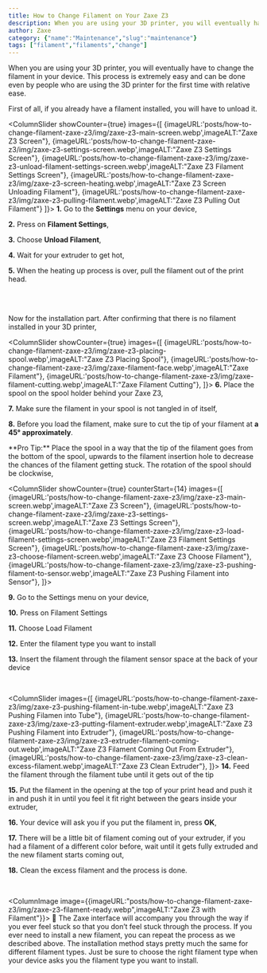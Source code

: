 ```yaml
---
title: How to Change Filament on Your Zaxe Z3
description: When you are using your 3D printer, you will eventually have to change the filament in your device.
author: Zaxe
category: {"name":"Maintenance","slug":"maintenance"}
tags: ["filament","filaments","change"]
---
```


When you are using your 3D printer, you will eventually have to change the filament in your device. This process is extremely easy and can be done even by people who are using the 3D printer for the first time with relative ease. 

First of all, if you already have a filament installed, you will have to unload it.

<ColumnSlider showCounter={true} images={[
	{imageURL:'posts/how-to-change-filament-zaxe-z3/img/zaxe-z3-main-screen.webp',imageALT:"Zaxe Z3 Screen"},
	{imageURL:'posts/how-to-change-filament-zaxe-z3/img/zaxe-z3-settings-screen.webp',imageALT:"Zaxe Z3 Settings Screen"},
	{imageURL:'posts/how-to-change-filament-zaxe-z3/img/zaxe-z3-unload-filament-settings-screen.webp',imageALT:"Zaxe Z3 Filament Settings Screen"},
	{imageURL:'posts/how-to-change-filament-zaxe-z3/img/zaxe-z3-screen-heating.webp',imageALT:"Zaxe Z3 Screen Unloading Filament"},
	{imageURL:'posts/how-to-change-filament-zaxe-z3/img/zaxe-z3-pulling-filament.webp',imageALT:"Zaxe Z3 Pulling Out Filament"}
]}>
<strong className="list-number">1.</strong> Go to the **Settings** menu on your device, 

<strong className="list-number">2.</strong> Press on **Filament Settings**, 

<strong className="list-number">3.</strong> Choose **Unload Filament**, 

<strong className="list-number">4.</strong> Wait for your extruder to get hot,

<strong className="list-number">5.</strong> When the heating up process is over, pull the filament out of the print head.

</ColumnSlider>

<br/>
<br/>

Now for the installation part. After confirming that there is no filament installed in your 3D printer,

<ColumnSlider showCounter={true} images={[
	{imageURL:'posts/how-to-change-filament-zaxe-z3/img/zaxe-z3-placing-spool.webp',imageALT:"Zaxe Z3 Placing Spool"},
	{imageURL:'posts/how-to-change-filament-zaxe-z3/img/zaxe-filament-face.webp',imageALT:"Zaxe Filament"},
	{imageURL:'posts/how-to-change-filament-zaxe-z3/img/zaxe-filament-cutting.webp',imageALT:"Zaxe Filament Cutting"},
]}>
<strong className="list-number">6.</strong> Place the spool on the spool holder behind your Zaxe Z3,

<strong className="list-number">7.</strong> Make sure the filament in your spool is not tangled in of itself, 

<strong className="list-number">8.</strong> Before you load the filament, make sure to cut the tip of your filament at <span className="text-zaxe">**a 45° approximately**</span>.

<AlertBox alertType="info">
**Pro Tip:** Place the spool in a way that the tip of the filament goes from the bottom of the spool, upwards to the filament insertion hole to decrease the chances of the filament getting stuck. The rotation of the spool should be clockwise,
</AlertBox>
</ColumnSlider>

<br/>

<ColumnSlider showCounter={true} counterStart={14} images={[
	{imageURL:'posts/how-to-change-filament-zaxe-z3/img/zaxe-z3-main-screen.webp',imageALT:"Zaxe Z3 Screen"},
	{imageURL:'posts/how-to-change-filament-zaxe-z3/img/zaxe-z3-settings-screen.webp',imageALT:"Zaxe Z3 Settings Screen"},
	{imageURL:'posts/how-to-change-filament-zaxe-z3/img/zaxe-z3-load-filament-settings-screen.webp',imageALT:"Zaxe Z3 Filament Settings Screen"},
	{imageURL:'posts/how-to-change-filament-zaxe-z3/img/zaxe-z3-choose-filament-screen.webp',imageALT:"Zaxe Z3 Choose Filament"},
	{imageURL:'posts/how-to-change-filament-zaxe-z3/img/zaxe-z3-pushing-filament-to-sensor.webp',imageALT:"Zaxe Z3 Pushing Filament into Sensor"},
]}>

<strong className="list-number">9.</strong> Go to the Settings menu on your device,

<strong className="list-number">10.</strong> Press on Filament Settings 

<strong className="list-number">11.</strong> Choose Load Filament

<strong className="list-number">12.</strong> Enter the filament type you want to install

<strong className="list-number">13.</strong> Insert the filament through the filament sensor space at the back of your device
</ColumnSlider>

<br/>

<ColumnSlider images={[
	{imageURL:'posts/how-to-change-filament-zaxe-z3/img/zaxe-z3-pushing-filament-in-tube.webp',imageALT:"Zaxe Z3 Pushing Filamen into Tube"},
	{imageURL:'posts/how-to-change-filament-zaxe-z3/img/zaxe-z3-putting-filament-extruder.webp',imageALT:"Zaxe Z3 Pushing Filament into Extruder"},
	{imageURL:'posts/how-to-change-filament-zaxe-z3/img/zaxe-z3-extruder-filament-coming-out.webp',imageALT:"Zaxe Z3 Filament Coming Out From Extruder"},
	{imageURL:'posts/how-to-change-filament-zaxe-z3/img/zaxe-z3-clean-excess-filament.webp',imageALT:"Zaxe Z3 Clean Extruder"},
]}>
<strong className="list-number">14.</strong> Feed the filament through the filament tube until it gets out of the tip

<strong className="list-number">15.</strong> Put the filament in the opening at the top of your print head and push it in and push it in until you feel it fit right between the gears inside your extruder, 

<strong className="list-number">16.</strong> Your device will ask you if you put the filament in, press **OK**,

<strong className="list-number">17.</strong> There will be a little bit of filament coming out of your extruder, if you had a filament of a different color before, wait until it gets fully extruded and the new filament starts coming out,

<strong className="list-number">18.</strong> Clean the excess filament and the process is done. 
</ColumnSlider>

<br/>

<ColumnImage image={{imageURL:"posts/how-to-change-filament-zaxe-z3/img/zaxe-z3-filament-ready.webp",imageALT:"Zaxe Z3 with Filament"}}>
🎉 The Zaxe interface will accompany you through the way if you ever feel stuck so that you don’t feel stuck through the process. If you ever need to install a new filament, you can repeat the process as we described above. The installation method stays pretty much the same for different filament types. Just be sure to choose the right filament type when your device asks you the filament type you want to install.
</ColumnImage>
